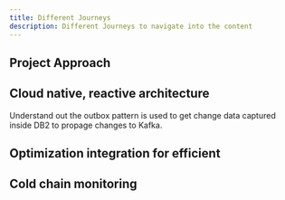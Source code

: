 ```yaml
---
title: Different Journeys
description: Different Journeys to navigate into the content
---
```


## Project Approach


## Cloud native, reactive architecture

Understand out the outbox pattern is used to get change data captured inside DB2 to propage changes to Kafka.

## Optimization integration for efficient

## Cold chain monitoring